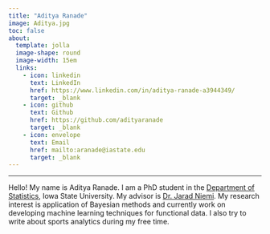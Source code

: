 ```yaml
---
title: "Aditya Ranade"
image: Aditya.jpg
toc: false
about:
  template: jolla
  image-shape: round
  image-width: 15em
  links:
    - icon: linkedin
      text: LinkedIn
      href: https://www.linkedin.com/in/aditya-ranade-a3944349/
      target: _blank
    - icon: github
      text: Github
      href: https://github.com/adityaranade
      target: _blank
    - icon: envelope
      text: Email
      href: mailto:aranade@iastate.edu
      target: _blank
---
```


------------------------------------------------------------------------

Hello! My name is Aditya Ranade. I am a PhD student in the [Department of Statistics](https://www.stat.iastate.edu/){target="_blank"}, Iowa State University. My advisor is [Dr. Jarad Niemi](https://www.stat.iastate.edu/people/jarad-niemi){target="_blank"}. My research interest is application of Bayesian methods and currently work on developing machine learning techniques for functional data. I also try to write about sports analytics during my free time.

::: {style="text-align: justify"}
:::
